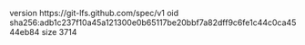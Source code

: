 version https://git-lfs.github.com/spec/v1
oid sha256:adb1c237f10a45a121300e0b65117be20bbf7a82dff9c6fe1c44c0ca4544eb84
size 3714
